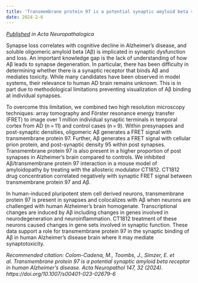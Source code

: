 ```yaml
---
title: 'Transmembrane protein 97 is a potential synaptic amyloid beta receptor in human Alzheimer’s disease'
date: 2024-2-6
---
```


_[Published](https://link.springer.com/article/10.1007/s00401-023-02679-6) in Acta Neuropathalogica_

Synapse loss correlates with cognitive decline in Alzheimer’s disease, and soluble oligomeric amyloid beta (Aβ) is implicated in synaptic dysfunction and loss. An important knowledge gap is the lack of understanding of how Aβ leads to synapse degeneration. In particular, there has been difficulty in determining whether there is a synaptic receptor that binds Aβ and mediates toxicity. While many candidates have been observed in model systems, their relevance to human AD brain remains unknown. This is in part due to methodological limitations preventing visualization of Aβ binding at individual synapses. 

To overcome this limitation, we combined two high resolution microscopy techniques: array tomography and Förster resonance energy transfer (FRET) to image over 1 million individual synaptic terminals in temporal cortex from AD (n = 11) and control cases (n = 9). Within presynapses and post-synaptic densities, oligomeric Aβ generates a FRET signal with transmembrane protein 97. Further, Aβ generates a FRET signal with cellular prion protein, and post-synaptic density 95 within post synapses. Transmembrane protein 97 is also present in a higher proportion of post synapses in Alzheimer’s brain compared to controls. We inhibited Aβ/transmembrane protein 97 interaction in a mouse model of amyloidopathy by treating with the allosteric modulator CT1812. CT1812 drug concentration correlated negatively with synaptic FRET signal between transmembrane protein 97 and Aβ. 

In human-induced pluripotent stem cell derived neurons, transmembrane protein 97 is present in synapses and colocalizes with Aβ when neurons are challenged with human Alzheimer’s brain homogenate. Transcriptional changes are induced by Aβ including changes in genes involved in neurodegeneration and neuroinflammation. CT1812 treatment of these neurons caused changes in gene sets involved in synaptic function. These data support a role for transmembrane protein 97 in the synaptic binding of Aβ in human Alzheimer’s disease brain where it may mediate synaptotoxicity.

_Recommended citation: Colom-Cadena, M., Toombs, J., Simzer, E. et al. Transmembrane protein 97 is a potential synaptic amyloid beta receptor in human Alzheimer’s disease. Acta Neuropathol 147, 32 (2024). https://doi.org/10.1007/s00401-023-02679-6_